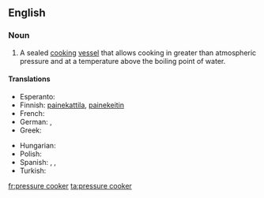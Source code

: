 {{wikipedia|pressure cooking}}
==English==

===Noun===
{{en-noun|sg=[[pressure]] [[cooker]]}}

# {{cookware}} A sealed [[cook|cooking]] [[vessel]] that allows cooking in greater than atmospheric pressure and at a temperature above the boiling point of water.

====Translations====
{{trans-top|cooking vessel}}
* Esperanto: {{t|eo|premmarmito|xs=Esperanto}}
* Finnish: [[painekattila]], [[painekeitin]]
* French: {{t|fr|cocotte-minute|f}}
* German: {{t+|de|Dampfkochtopf|m}}, {{t-|de|Schnellkochtopf|m}}
* Greek: {{t|el|χύτρα ταχύτητας|f|tr=khítra takhítitas|sc=Grek}}
{{trans-mid}}
* Hungarian: {{t|hu|kukta}}
* Polish: {{t|pl|szybkowar|m}}
* Spanish: {{t|es|marmita|f}},  {{t|es|olla de presión|f}},  {{t|es|olla a presión|f}}
* Turkish: {{t|tr|düdüklü tencere}}
{{trans-bottom}}

[[fr:pressure cooker]]
[[ta:pressure cooker]]